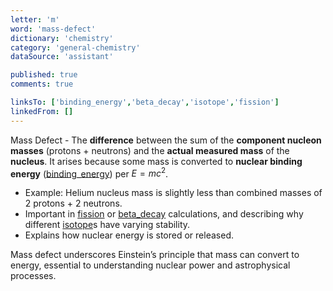 ```yaml
---
letter: 'm'
word: 'mass-defect'
dictionary: 'chemistry'
category: 'general-chemistry'
dataSource: 'assistant'

published: true
comments: true

linksTo: ['binding_energy','beta_decay','isotope','fission']
linkedFrom: []
---
```


<a id="mass_defect">Mass Defect</a> - The **difference** between the sum of the **component nucleon masses** (protons + neutrons) and the **actual measured mass** of the **nucleus**. It arises because some mass is converted to **nuclear binding energy** ([binding_energy](#binding_energy)) per $E = mc^2$.

- Example: Helium nucleus mass is slightly less than combined masses of 2 protons + 2 neutrons.
- Important in [fission](#fission) or [beta_decay](#beta_decay) calculations, and describing why different [isotope](#isotope)s have varying stability.
- Explains how nuclear energy is stored or released.

<Alert type='note'>
Mass defect underscores Einstein’s principle that mass can convert to energy, essential to understanding nuclear power and astrophysical processes.
</Alert>
